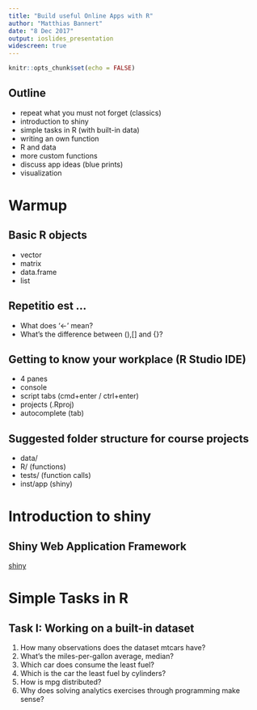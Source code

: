 ```yaml
---
title: "Build useful Online Apps with R"
author: "Matthias Bannert"
date: "8 Dec 2017"
output: ioslides_presentation
widescreen: true
---
```


```r
knitr::opts_chunk$set(echo = FALSE)
```

## Outline

- repeat what you must not forget (classics)
- introduction to shiny
- simple tasks in R (with built-in data)
- writing an own function
- R and data
- more custom functions
- discuss app ideas (blue prints)
- visualization

# Warmup 

## Basic R objects

- vector
- matrix
- data.frame
- list

## Repetitio est ... 

- What does '<-' mean?
- What's the difference between (),[] and {}?

## Getting to know your workplace (R Studio IDE)

- 4 panes
- console 
- script tabs (cmd+enter / ctrl+enter)
- projects (.Rproj)
- autocomplete (tab)

## Suggested folder structure for course projects

- data/ 
- R/ (functions)
- tests/ (function calls)
- inst/app (shiny)

# Introduction to shiny

## Shiny Web Application Framework

[shiny](shiny-12-17.html)

# Simple Tasks in R

## Task I: Working on a built-in dataset

1. How many observations does the dataset mtcars have?
2. What's the miles-per-gallon average, median?
3. Which car does consume the least fuel? 
4. Which is the car the least fuel by cylinders?
5. How is mpg distributed?
6. Why does solving analytics exercises through programming make sense?








